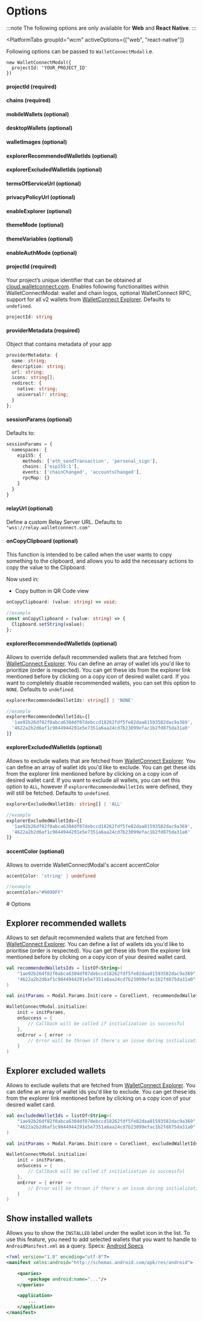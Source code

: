

# Options

:::note
The following options are only available for **Web** and **React Native**.
:::

<PlatformTabs
	groupId="wcm"
	activeOptions={["web", "react-native"]}
>
<PlatformTabItem value="web">

Following options can be passed to `WalletConnectModal` i.e.

```tsx
new WalletConnectModal({
  projectId: 'YOUR_PROJECT_ID'
})
```

#### projectId (required)

<ProjectIdPartial />

#### chains (required)

<ChainsPartial />

#### mobileWallets (optional)

<MobileWalletsPartial />

#### desktopWallets (optional)

<DesktopWalletsPartial />

#### walletImages (optional)

<WalletImagesPartial />

#### explorerRecommendedWalletIds (optional)

<ExplorerRecommendedWalletIdsPartial />

#### explorerExcludedWalletIds (optional)

<ExplorerExcludedWalletIdsPartial />

#### termsOfServiceUrl (optional)

<TermsOfServiceUrlPartial />

#### privacyPolicyUrl (optional)

<PrivacyPolicyUrlPartial />

#### enableExplorer (optional)

<EnableExplorerPartial />

#### themeMode (optional)

<ThemeModePartial />

#### themeVariables (optional)

<ThemeVariablesPartial />

#### enableAuthMode (optional)

<EnableAuthModePartial />

</PlatformTabItem>
<PlatformTabItem value="react-native">

#### projectId (required)

Your project’s unique identifier that can be obtained at [cloud.walletconnect.com](https://cloud.walletconnect.com). Enables following functionalities within WalletConnectModal: wallet and chain logos, optional WalletConnect RPC, support for all v2 wallets from [WalletConnect Explorer](https://walletconnect.com/explorer?type=wallet&version=2). Defaults to `undefined`.

```ts
projectId: string
```

#### providerMetadata (required)

Object that contains metadata of your app

```ts
providerMetadata: {
  name: string;
  description: string;
  url: string;
  icons: string[];
  redirect: {
    native: string;
    universal?: string;
  }
};
```

#### sessionParams (optional)

Defaults to:

```ts
sessionParams = {
  namespaces: {
    eip155: {
      methods: ['eth_sendTransaction', 'personal_sign'],
      chains: ['eip155:1'],
      events: ['chainChanged', 'accountsChanged'],
      rpcMap: {}
    }
  }
}
```

#### relayUrl (optional)

Define a custom Relay Server URL. Defaults to `"wss://relay.walletconnect.com"`

#### onCopyClipboard (optional)

This function is intended to be called when the user wants to copy something to the clipboard, and allows you to add the necessary actions to copy the value to the Clipboard.

Now used in:

- Copy button in QR Code view

```ts
onCopyClipboard: (value: string) => void;

//example
const onCopyClipboard = (value: string) => {
  Clipboard.setString(value);
};
```

#### explorerRecommendedWalletIds (optional)

Allows to override default recommended wallets that are fetched from [WalletConnect Explorer](https://walletconnect.com/explorer?type=wallet). You can define an array of wallet ids you'd like to prioritize (order is respected). You can get these ids from the explorer link mentioned before by clicking on a copy icon of desired wallet card. If you want to completely disable recommended wallets, you can set this option to `NONE`. Defaults to `undefined`.

```ts
explorerRecommendedWalletIds: string[] | 'NONE'

//example
explorerRecommendedWalletIds={[
  '1ae92b26df02f0abca6304df07debccd18262fdf5fe82daa81593582dac9a369',
  '4622a2b2d6af1c9844944291e5e7351a6aa24cd7b23099efac1b2fd875da31a0'
]}
```

#### explorerExcludedWalletIds (optional)

Allows to exclude wallets that are fetched from [WalletConnect Explorer](https://walletconnect.com/explorer?type=wallet). You can define an array of wallet ids you'd like to exclude. You can get these ids from the explorer link mentioned before by clicking on a copy icon of desired wallet card. If you want to exclude all wallets, you can set this option to `ALL`, however if `explorerRecommendedWalletIds` were defined, they will still be fetched. Defaults to `undefined`.

```ts
explorerExcludedWalletIds: string[] | 'ALL'

//example
explorerExcludedWalletIds={[
  '1ae92b26df02f0abca6304df07debccd18262fdf5fe82daa81593582dac9a369',
  '4622a2b2d6af1c9844944291e5e7351a6aa24cd7b23099efac1b2fd875da31a0'
]}
```

#### accentColor (optional)
Allows to override WalletConnectModal's accent accentColor
```ts
accentColor: 'string' | undefined

//example
accentColor="#9090FF"
```

</PlatformTabItem>
# Options

## Explorer recommended wallets

Allows to set default recommended wallets that are fetched from [WalletConnect Explorer](https://walletconnect.com/explorer?type=wallet). You can define a list of wallets ids you'd like to prioritise (order is respected). You can get these ids from the explorer link mentioned before by clicking on a copy icon of your desired wallet card.

```kotlin
val recommendedWalletsIds = listOf<String>(
    "1ae92b26df02f0abca6304df07debccd18262fdf5fe82daa81593582dac9a369",
    "4622a2b2d6af1c9844944291e5e7351a6aa24cd7b23099efac1b2fd875da31a0"
)

val initParams = Modal.Params.Init(core = CoreClient, recommendedWalletsIds = recommendedWalletsIds)

WalletConnectModal.initialize(
    init = initParams,
    onSuccess = {
        // Callback will be called if initialization is successful
    },
    onError = { error ->
        // Error will be thrown if there's an issue during initialization
    }
)
```

## Explorer excluded wallets

Allows to exclude wallets that are fetched from [WalletConnect Explorer](https://walletconnect.com/explorer?type=wallet). You can define an array of wallet ids you'd like to exclude. You can get these ids from the explorer link mentioned before by clicking on a copy icon of your desired wallet card.

```kotlin
val excludedWalletIds = listOf<String>(
    "1ae92b26df02f0abca6304df07debccd18262fdf5fe82daa81593582dac9a369",
    "4622a2b2d6af1c9844944291e5e7351a6aa24cd7b23099efac1b2fd875da31a0"
)

val initParams = Modal.Params.Init(core = CoreClient, excludedWalletIds = excludedWalletIds)

WalletConnectModal.initialize(
    init = initParams,
    onSuccess = {
        // Callback will be called if initialization is successful
    },
    onError = { error ->
        // Error will be thrown if there's an issue during initialization
    }
)
```

## Show installed wallets

Allows you to show the `INSTALLED` label under the wallet icon in the list. To use this feature, you need to add selected wallets that you want to handle to `AndroidManifest.xml` as a query. Specs: [Android Specs](https://developer.android.com/guide/topics/manifest/queries-element)

```xml
<?xml version="1.0" encoding="utf-8"?>
<manifest xmlns:android="http://schemas.android.com/apk/res/android">

    <queries>
        <package android:name="..."/>
    </queries>

    <application>
        ...
    </application>
</manifest>
```
<PlatformTabItem value="android">

</PlatformTabItem>
</PlatformTabs>
